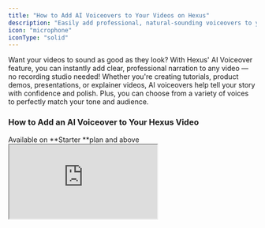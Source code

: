 ```yaml
---
title: "How to Add AI Voiceovers to Your Videos on Hexus"
description: "Easily add professional, natural-sounding voiceovers to your videos with just a few clicks"
icon: "microphone"
iconType: "solid"
---
```


Want your videos to sound as good as they look? With Hexus' AI Voiceover feature, you can instantly add clear, professional narration to any video — no recording studio needed! Whether you're creating tutorials, product demos, presentations, or explainer videos, AI voiceovers help tell your story with confidence and polish. Plus, you can choose from a variety of voices to perfectly match your tone and audience.

### **How to Add an AI Voiceover to Your Hexus Video**

<Info>
  Available on **Starter **plan and above
</Info>

<div style={{ position:"relative",paddingBottom:"calc(52.12%)",height:0,width:"100%" }}>
<iframe src="https://app.usehexus.com/embed/e9fee524-9cdf-46a2-9939-23c8291f6f5b" style={{ position:"absolute",border:"none",width:"100%",height:"100%" }} loading="lazy" allowFullScreen title="Hexus Flow" />

</div>

Adding an AI voiceover is super simple following these steps:

1. Select the video you want to add voiceovers to and click the **Edit** button.
2. On the right panel, go to the **Speech & Video** option.
3. Modify the text if needed to match what you want the voiceover to say.
4. Choose the most suitable voice from the list to fit your video's tone.
5. Click on the sound button to preview how the voice sounds.
6. Confirm your choice once you’ve found the perfect voice.
7. Click **Generate Speech** to create an audio version of your text.
8. Toggle the switch to **on** if you want speech generation on all screens of your video.
9. Hit **Publish** to finalize your video with your new AI voiceover!

<Tip>
  **Pro Tips:**

  - Keep the speaker and voice settings (speed, stability & similarity) same across all steps for consistent voiceovers.
  - Punctuations around beginning and ending of a sentence influence the voice for the whole sentence. Minimize the usage for a consistent voice across all steps.
  - Perfect the pronunciations of specific words like business terms by using our [pronunciation dictionary](https://support.hexus.ai/advanced-editing/pronunciation-dictionary) (English only)
</Tip>

If you want to define how words are pronounced in your AI voice and Avatar videos for consistent, natural-sounding voice, try our [pronunciation dictionary](https://support.hexus.ai/advanced-editing/pronunciation-dictionary) feature.

Try experimenting with different voices and tones to find the perfect match for your style.

And that’s it! Your video now has a professional AI voiceover, making it more engaging and impactful. Need a walkthrough? Watch the step-by-step tutorial 👇

### **FAQs**

<Accordion title="Can I use custom AI voices ?">
  Yes, you can record a voice sample for cloning and use it as a custom voice with AI voiceovers. This feature is available for all Enterprise plan customers and as add-on feature for other paid plans from Hexus.
</Accordion>